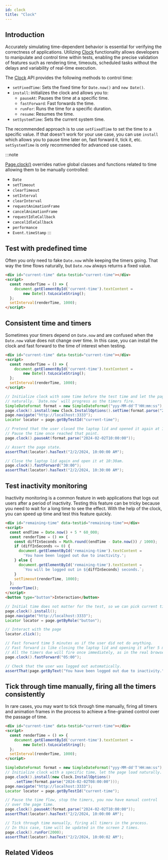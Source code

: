 ```yaml
---
id: clock
title: "Clock"
---
```



## Introduction

Accurately simulating time-dependent behavior is essential for verifying the correctness of applications. Utilizing [Clock] functionality allows developers to manipulate and control time within tests, enabling the precise validation of features such as rendering time, timeouts, scheduled tasks without the delays and variability of real-time execution.

The [Clock] API provides the following methods to control time:
- `setFixedTime`: Sets the fixed time for `Date.now()` and `new Date()`.
- `install`: initializes the clock and allows you to:
  - `pauseAt`: Pauses the time at a specific time.
  - `fastForward`: Fast forwards the time.
  - `runFor`: Runs the time for a specific duration.
  - `resume`: Resumes the time.
- `setSystemTime`: Sets the current system time.

The recommended approach is to use `setFixedTime` to set the time to a specific value. If that doesn't work for your use case, you can use `install` which allows you to pause time later on, fast forward it, tick it, etc. `setSystemTime` is only recommended for advanced use cases.

:::note

[Page.clock()](/api/class-page.mdx#page-clock) overrides native global classes and functions related to time allowing them to be manually controlled:
- `Date`
- `setTimeout`
- `clearTimeout`
- `setInterval`
- `clearInterval`
- `requestAnimationFrame`
- `cancelAnimationFrame`
- `requestIdleCallback`
- `cancelIdleCallback`
- `performance`
- `Event.timeStamp`
:::

## Test with predefined time

Often you only need to fake `Date.now` while keeping the timers going. That way the time flows naturally, but `Date.now` always returns a fixed value.

```html
<div id="current-time" data-testid="current-time"></div>
<script>
  const renderTime = () => {
    document.getElementById('current-time').textContent =
        new Date().toLocaleString();
  };
  setInterval(renderTime, 1000);
</script>
```

## Consistent time and timers

Sometimes your timers depend on `Date.now` and are confused when the `Date.now` value does not change over time. In this case, you can install the clock and fast forward to the time of interest when testing.

```html
<div id="current-time" data-testid="current-time"></div>
<script>
  const renderTime = () => {
    document.getElementById('current-time').textContent =
        new Date().toLocaleString();
  };
  setInterval(renderTime, 1000);
</script>
```

```java
// Initialize clock with some time before the test time and let the page load
// naturally. `Date.now` will progress as the timers fire.
SimpleDateFormat format = new SimpleDateFormat("yyy-MM-dd'T'HH:mm:ss");
page.clock().install(new Clock.InstallOptions().setTime(format.parse("2024-02-02T08:00:00")));
page.navigate("http://localhost:3333");
Locator locator = page.getByTestId("current-time");

// Pretend that the user closed the laptop lid and opened it again at 10am.
// Pause the time once reached that point.
page.clock().pauseAt(format.parse("2024-02-02T10:00:00"));

// Assert the page state.
assertThat(locator).hasText("2/2/2024, 10:00:00 AM");

// Close the laptop lid again and open it at 10:30am.
page.clock().fastForward("30:00");
assertThat(locator).hasText("2/2/2024, 10:30:00 AM");
```

## Test inactivity monitoring

Inactivity monitoring is a common feature in web applications that logs out users after a period of inactivity. Testing this feature can be tricky because you need to wait for a long time to see the effect. With the help of the clock, you can speed up time and test this feature quickly.

```html
<div id="remaining-time" data-testid="remaining-time"></div>
<script>
  const endTime = Date.now() + 5 * 60_000;
  const renderTime = () => {
    const diffInSeconds = Math.round((endTime - Date.now()) / 1000);
    if (diffInSeconds <= 0) {
      document.getElementById('remaining-time').textContent =
        'You have been logged out due to inactivity.';
    } else {
      document.getElementById('remaining-time').textContent =
        `You will be logged out in ${diffInSeconds} seconds.`;
    }
    setTimeout(renderTime, 1000);
  };
  renderTime();
</script>
<button type="button">Interaction</button>
```

```java
// Initial time does not matter for the test, so we can pick current time.
page.clock().install();
page.navigate("http://localhost:3333");
Locator locator = page.getByRole("button");

// Interact with the page
locator.click();

// Fast forward time 5 minutes as if the user did not do anything.
// Fast forward is like closing the laptop lid and opening it after 5 minutes.
// All the timers due will fire once immediately, as in the real browser.
page.clock().fastForward("05:00");

// Check that the user was logged out automatically.
assertThat(page.getByText("You have been logged out due to inactivity.")).isVisible();
```

## Tick through time manually, firing all the timers consistently

In rare cases, you may want to tick through time manually, firing all timers and animation frames in the process to achieve a fine-grained control over the passage of time.

```html
<div id="current-time" data-testid="current-time"></div>
<script>
  const renderTime = () => {
    document.getElementById('current-time').textContent =
        new Date().toLocaleString();
  };
  setInterval(renderTime, 1000);
</script>
```

```java
SimpleDateFormat format = new SimpleDateFormat("yyy-MM-dd'T'HH:mm:ss");
// Initialize clock with a specific time, let the page load naturally.
page.clock().install(new Clock.InstallOptions()
    .setTime(format.parse("2024-02-02T08:00:00")));
page.navigate("http://localhost:3333");
Locator locator = page.getByTestId("current-time");

// Pause the time flow, stop the timers, you now have manual control
// over the page time.
page.clock().pauseAt(format.parse("2024-02-02T10:00:00"));
assertThat(locator).hasText("2/2/2024, 10:00:00 AM");

// Tick through time manually, firing all timers in the process.
// In this case, time will be updated in the screen 2 times.
page.clock().runFor(2000);
assertThat(locator).hasText("2/2/2024, 10:00:02 AM");
```

## Related Videos

<LiteYouTube id="54_aC-rVKHg" title="Playwright 1.45" />


[APIRequest]: /api/class-apirequest.mdx "APIRequest"
[APIRequestContext]: /api/class-apirequestcontext.mdx "APIRequestContext"
[APIResponse]: /api/class-apiresponse.mdx "APIResponse"
[APIResponseAssertions]: /api/class-apiresponseassertions.mdx "APIResponseAssertions"
[Browser]: /api/class-browser.mdx "Browser"
[BrowserContext]: /api/class-browsercontext.mdx "BrowserContext"
[BrowserType]: /api/class-browsertype.mdx "BrowserType"
[CDPSession]: /api/class-cdpsession.mdx "CDPSession"
[Clock]: /api/class-clock.mdx "Clock"
[ConsoleMessage]: /api/class-consolemessage.mdx "ConsoleMessage"
[Dialog]: /api/class-dialog.mdx "Dialog"
[Download]: /api/class-download.mdx "Download"
[ElementHandle]: /api/class-elementhandle.mdx "ElementHandle"
[FileChooser]: /api/class-filechooser.mdx "FileChooser"
[FormData]: /api/class-formdata.mdx "FormData"
[Frame]: /api/class-frame.mdx "Frame"
[FrameLocator]: /api/class-framelocator.mdx "FrameLocator"
[JSHandle]: /api/class-jshandle.mdx "JSHandle"
[Keyboard]: /api/class-keyboard.mdx "Keyboard"
[Locator]: /api/class-locator.mdx "Locator"
[LocatorAssertions]: /api/class-locatorassertions.mdx "LocatorAssertions"
[Mouse]: /api/class-mouse.mdx "Mouse"
[Page]: /api/class-page.mdx "Page"
[PageAssertions]: /api/class-pageassertions.mdx "PageAssertions"
[Playwright]: /api/class-playwright.mdx "Playwright"
[PlaywrightAssertions]: /api/class-playwrightassertions.mdx "PlaywrightAssertions"
[PlaywrightException]: /api/class-playwrightexception.mdx "PlaywrightException"
[Request]: /api/class-request.mdx "Request"
[RequestOptions]: /api/class-requestoptions.mdx "RequestOptions"
[Response]: /api/class-response.mdx "Response"
[Route]: /api/class-route.mdx "Route"
[Selectors]: /api/class-selectors.mdx "Selectors"
[TimeoutError]: /api/class-timeouterror.mdx "TimeoutError"
[Touchscreen]: /api/class-touchscreen.mdx "Touchscreen"
[Tracing]: /api/class-tracing.mdx "Tracing"
[Video]: /api/class-video.mdx "Video"
[WebError]: /api/class-weberror.mdx "WebError"
[WebSocket]: /api/class-websocket.mdx "WebSocket"
[WebSocketFrame]: /api/class-websocketframe.mdx "WebSocketFrame"
[WebSocketRoute]: /api/class-websocketroute.mdx "WebSocketRoute"
[Worker]: /api/class-worker.mdx "Worker"
[Element]: https://developer.mozilla.org/en-US/docs/Web/API/element "Element"
[EvaluationArgument]: /evaluating.mdx#evaluation-argument "EvaluationArgument"
[Promise]: https://developer.mozilla.org/en-US/docs/Web/JavaScript/Reference/Global_Objects/Promise "Promise"
[iterator]: https://developer.mozilla.org/en-US/docs/Web/JavaScript/Reference/Iteration_protocols "Iterator"
[origin]: https://developer.mozilla.org/en-US/docs/Glossary/Origin "Origin"
[selector]: https://developer.mozilla.org/en-US/docs/Web/CSS/CSS_Selectors "selector"
[Serializable]: https://developer.mozilla.org/en-US/docs/Web/JavaScript/Reference/Global_Objects/JSON/stringify#Description "Serializable"
[UIEvent.detail]: https://developer.mozilla.org/en-US/docs/Web/API/UIEvent/detail "UIEvent.detail"
[UnixTime]: https://en.wikipedia.org/wiki/Unix_time "Unix Time"
[xpath]: https://developer.mozilla.org/en-US/docs/Web/XPath "xpath"

[boolean]: https://docs.oracle.com/javase/tutorial/java/nutsandbolts/datatypes.html "boolean"
[byte&#91;&#93;]: https://docs.oracle.com/javase/tutorial/java/nutsandbolts/datatypes.html "byte[]"
[Consumer]: https://docs.oracle.com/javase/8/docs/api/java/util/function/Consumer.html "Consumer"
[Date]: https://docs.oracle.com/javase/8/docs/api/java/util/Date.html "Date"
[double]: https://docs.oracle.com/javase/tutorial/java/nutsandbolts/datatypes.html "double"
[InputStream]: https://docs.oracle.com/javase/8/docs/api/java/io/InputStream.html "InputStream"
[int]: https://docs.oracle.com/javase/tutorial/java/nutsandbolts/datatypes.html "int"
[long]: https://docs.oracle.com/javase/tutorial/java/nutsandbolts/datatypes.html "long"
[JsonObject]: https://www.javadoc.io/doc/com.google.code.gson/gson/latest/com.google.gson/com/google/gson/JsonObject.html "JsonObject"
[List]: https://docs.oracle.com/javase/8/docs/api/java/util/List.html "List"
[Map]: https://docs.oracle.com/javase/8/docs/api/java/util/Map.html "Map"
[null]: https://docs.oracle.com/javase/specs/jls/se8/html/jls-3.html#jls-3.10.7 "null"
[Object]: https://docs.oracle.com/javase/8/docs/api/java/lang/Object.html "Object"
[Path]: https://docs.oracle.com/javase/8/docs/api/java/nio/file/Path.html "Path"
[Pattern]: https://docs.oracle.com/javase/8/docs/api/java/util/regex/Pattern.html "Pattern"
[Predicate]: https://docs.oracle.com/javase/8/docs/api/java/util/function/Predicate.html "Predicate"
[void]: https://docs.oracle.com/javase/tutorial/java/javaOO/methods.html "void"
[Runnable]: https://docs.oracle.com/javase/8/docs/api/java/lang/Runnable.html "Runnable"
[RuntimeException]: https://docs.oracle.com/javase/8/docs/api/java/lang/RuntimeException.html "RuntimeException"
[String]: https://docs.oracle.com/javase/8/docs/api/java/lang/String.html "String"

[all available image tags]: https://mcr.microsoft.com/en-us/product/playwright/java/about "all available image tags"
[Microsoft Artifact Registry]: https://mcr.microsoft.com/en-us/product/playwright/java/about "Microsoft Artifact Registry"
[Dockerfile.noble]: https://github.com/microsoft/playwright-java/blob/main/utils/docker/Dockerfile.noble "Dockerfile.noble"
